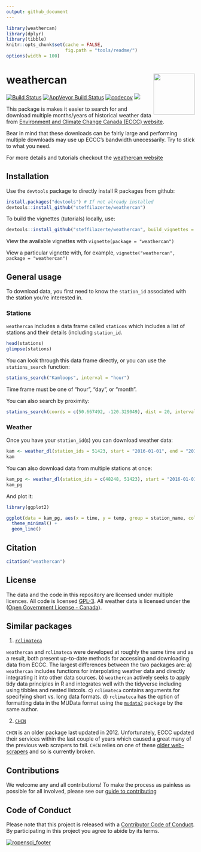 ```yaml
---
output: github_document
---
```


```r
library(weathercan)
library(dplyr)
library(tibble)
knitr::opts_chunk$set(cache = FALSE,
                      fig.path = "tools/readme/")
options(width = 100)
```

# weathercan <img src="https://github.com/steffilazerte/weathercan/raw/master/inst/assets/weathercan_logo.png" align = "right" width = 110/>


[![Build Status](https://travis-ci.org/ropensci/weathercan.svg?branch=master)](https://travis-ci.org/ropensci/weathercan) [![AppVeyor Build Status](https://ci.appveyor.com/api/projects/status/github/ropensci/weathercan?branch=master&svg=true)](https://ci.appveyor.com/project/steffilazerte/weathercan) [![codecov](https://codecov.io/gh/ropensci/weathercan/branch/master/graph/badge.svg)](https://codecov.io/gh/ropensci/weathercan) [![](https://badges.ropensci.org/160_status.svg)](https://github.com/ropensci/onboarding/issues/160)

This package is makes it easier to search for and download multiple months/years of historical weather data from [Environment and Climate Change Canada (ECCC) website](http://climate.weather.gc.ca/historical_data/search_historic_data_e.html).

Bear in mind that these downloads can be fairly large and performing multiple downloads may use up ECCC's bandwidth unecessarily. Try to stick to what you need.

For more details and tutorials checkout the [weathercan website](http://steffilazerte.github.io/weathercan)

## Installation

Use the `devtools` package to directly install R packages from github:

```r
install.packages("devtools") # If not already installed
devtools::install_github("steffilazerte/weathercan") 
```

To build the vignettes (tutorials) locally, use:

```r
devtools::install_github("steffilazerte/weathercan", build_vignettes = TRUE) 
```

View the available vignettes with `vignette(package = "weathercan")`  

View a particular vignette with, for example, `vignette("weathercan", package = "weathercan")`

## General usage

To download data, you first need to know the `station_id` associated with the station you're interested in.

### Stations

`weathercan` includes a data frame called `stations` which includes a list of stations and their details (including `station_id`.

```r
head(stations)
glimpse(stations)
```

You can look through this data frame directly, or you can use the `stations_search` function:

```r
stations_search("Kamloops", interval = "hour")
```

Time frame must be one of "hour", "day", or "month".

You can also search by proximity:

```r
stations_search(coords = c(50.667492, -120.329049), dist = 20, interval = "hour")
```

### Weather

Once you have your `station_id`(s) you can download weather data:

```r
kam <- weather_dl(station_ids = 51423, start = "2016-01-01", end = "2016-02-15")
kam
```

You can also download data from multiple stations at once:

```r
kam_pg <- weather_dl(station_ids = c(48248, 51423), start = "2016-01-01", end = "2016-02-15")
kam_pg
```

And plot it:

```r
library(ggplot2)

ggplot(data = kam_pg, aes(x = time, y = temp, group = station_name, colour = station_name)) +
  theme_minimal() + 
  geom_line()
```

## Citation

```r
citation("weathercan")
```

## License

The data and the code in this repository are licensed under multiple licences. All code is licensed [GPL-3](https://www.gnu.org/licenses/gpl-3.0.en.html). All weather data is licensed under the ([Open Government License - Canada](http://open.canada.ca/en/open-government-licence-canada)). 

## Similar packages

1) [`rclimateca`](https://cran.rstudio.com/web/packages/rclimateca/index.html)

`weathercan` and `rclimateca` were developed at roughly the same time and as a result, both present up-to-date methods for accessing and downloading data from ECCC. The largest differences between the two packages are: a) `weathercan` includes functions for interpolating weather data and directly integrating it into other data sources. b) `weathercan` actively seeks to apply tidy data principles in R and integrates well with the tidyverse including using tibbles and nested listcols. c) `rclimateca` contains arguments for specifying short vs. long data formats. d) `rclimateca` has the option of formatting data in the MUData format using the [`mudata2`](https://cran.r-project.org/web/packages/mudata2/index.html) package by the same author.

2) [`CHCN`](https://cran.rstudio.com/web/packages/CHCN/index.html)

`CHCN` is an older package last updated in 2012. Unfortunately, ECCC updated their services within the last couple of years which caused a great many of the previous web scrapers to fail. `CHCN` relies on one of these [older web-scrapers](https://classic.scraperwiki.com/scrapers/can-weather-stations/) and so is currently broken. 

## Contributions

We welcome any and all contributions! To make the process as painless as possible for all involved, please see our [guide to contributing](CONTRIBUTING.md)

## Code of Conduct

Please note that this project is released with a [Contributor Code of Conduct](CODE_OF_CONDUCT.md). By participating in this project you agree to abide by its terms.

[![ropensci_footer](http://ropensci.org/public_images/ropensci_footer.png)](https://ropensci.org)
